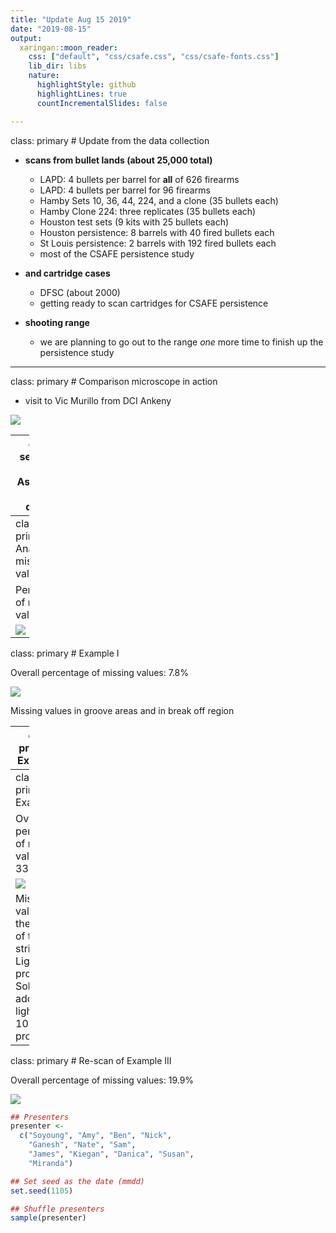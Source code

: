 ```yaml
---
title: "Update Aug 15 2019"
date: "2019-08-15"
output:
  xaringan::moon_reader:
    css: ["default", "css/csafe.css", "css/csafe-fonts.css"]
    lib_dir: libs
    nature:
      highlightStyle: github
      highlightLines: true
      countIncrementalSlides: false

---
```

class: primary
# Update from the data collection

- **scans from bullet lands (about 25,000 total)**

    - LAPD: 4 bullets per barrel for **all** of 626 firearms
    - LAPD: 4 bullets per barrel for 96 firearms
    - Hamby Sets 10, 36, 44, 224, and a clone (35 bullets each)
    - Hamby Clone 224: three replicates (35 bullets each)
    - Houston test sets (9 kits with 25 bullets each)
    - Houston persistence: 8 barrels with 40 fired bullets each
    - St Louis persistence: 2 barrels with 192 fired bullets each
    - most of the CSAFE persistence study 
    
- **and cartridge cases**

    - DFSC (about 2000)
    - getting ready to scan cartridges for CSAFE persistence
    
- **shooting range**
    
    - we are planning to go out to the range *one* more time to finish up the persistence study

---

class: primary
# Comparison microscope in action

- visit to Vic Murillo from DCI Ankeny 

![](heike/BER281555Z OVERALL LI 1.jpg)


---
class: secondar
# Assessing scan quality

---
class: primary
# Analysis of missing values

Percentage of missing values

![](heike/variability.png)

---
class: primary
# Example I

Overall percentage of missing values: 7.8%

![](heike/L1.png)

Missing values in groove areas and in break off region

---
class: primary
# Example II

Overall percentage of missing values: 31.7%

![](heike/bad.png)

Missing values everywhere, including striation areas. Probably a lighting problem.

---
class: primary
# Example III

Overall percentage of missing values: 33.2%

![](heike/K1-NA-U28-L2.png)

Missing values in the bottom of the striae. Lighting problem. Solution: add more light (+ 10% protocol)

---
class: primary
# Re-scan of Example III

Overall percentage of missing values: 19.9%

![](heike/rescan.png)


```r
## Presenters
presenter <- 
  c("Soyoung", "Amy", "Ben", "Nick", 
    "Ganesh", "Nate", "Sam", 
    "James", "Kiegan", "Danica", "Susan", 
    "Miranda")

## Set seed as the date (mmdd)
set.seed(1105)

## Shuffle presenters
sample(presenter)
```

